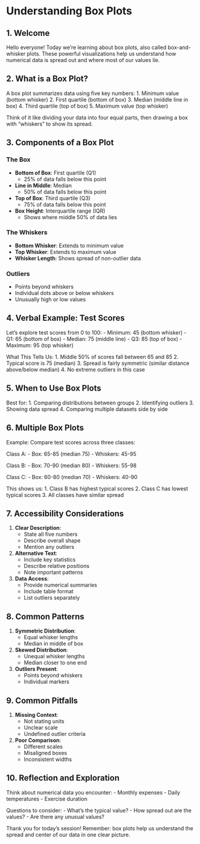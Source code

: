 # Understanding Box Plots

## 1. Welcome
Hello everyone! Today we're learning about box plots, also called box-and-whisker plots. These powerful visualizations help us understand how numerical data is spread out and where most of our values lie.

## 2. What is a Box Plot?
A box plot summarizes data using five key numbers:
1. Minimum value (bottom whisker)
2. First quartile (bottom of box)
3. Median (middle line in box)
4. Third quartile (top of box)
5. Maximum value (top whisker)

Think of it like dividing your data into four equal parts, then drawing a box with "whiskers" to show its spread.

## 3. Components of a Box Plot

### The Box
- **Bottom of Box**: First quartile (Q1)
  - 25% of data falls below this point
- **Line in Middle**: Median
  - 50% of data falls below this point
- **Top of Box**: Third quartile (Q3)
  - 75% of data falls below this point
- **Box Height**: Interquartile range (IQR)
  - Shows where middle 50% of data lies

### The Whiskers
- **Bottom Whisker**: Extends to minimum value
- **Top Whisker**: Extends to maximum value
- **Whisker Length**: Shows spread of non-outlier data

### Outliers
- Points beyond whiskers
- Individual dots above or below whiskers
- Unusually high or low values

## 4. Verbal Example: Test Scores

Let's explore test scores from 0 to 100:
- Minimum: 45 (bottom whisker)
- Q1: 65 (bottom of box)
- Median: 75 (middle line)
- Q3: 85 (top of box)
- Maximum: 95 (top whisker)

What This Tells Us:
1. Middle 50% of scores fall between 65 and 85
2. Typical score is 75 (median)
3. Spread is fairly symmetric (similar distance above/below median)
4. No extreme outliers in this case

## 5. When to Use Box Plots

Best for:
1. Comparing distributions between groups
2. Identifying outliers
3. Showing data spread
4. Comparing multiple datasets side by side

## 6. Multiple Box Plots

Example: Compare test scores across three classes:

Class A:
- Box: 65-85 (median 75)
- Whiskers: 45-95

Class B:
- Box: 70-90 (median 80)
- Whiskers: 55-98

Class C:
- Box: 60-80 (median 70)
- Whiskers: 40-90

This shows us:
1. Class B has highest typical scores
2. Class C has lowest typical scores
3. All classes have similar spread

## 7. Accessibility Considerations

1. **Clear Description**:
   - State all five numbers
   - Describe overall shape
   - Mention any outliers

2. **Alternative Text**:
   - Include key statistics
   - Describe relative positions
   - Note important patterns

3. **Data Access**:
   - Provide numerical summaries
   - Include table format
   - List outliers separately

## 8. Common Patterns

1. **Symmetric Distribution**:
   - Equal whisker lengths
   - Median in middle of box

2. **Skewed Distribution**:
   - Unequal whisker lengths
   - Median closer to one end

3. **Outliers Present**:
   - Points beyond whiskers
   - Individual markers

## 9. Common Pitfalls

1. **Missing Context**:
   - Not stating units
   - Unclear scale
   - Undefined outlier criteria

2. **Poor Comparison**:
   - Different scales
   - Misaligned boxes
   - Inconsistent widths

## 10. Reflection and Exploration

Think about numerical data you encounter:
- Monthly expenses
- Daily temperatures
- Exercise duration

Questions to consider:
- What's the typical value?
- How spread out are the values?
- Are there any unusual values?

Thank you for today's session! Remember: box plots help us understand the spread and center of our data in one clear picture.
